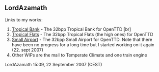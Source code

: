 == LordAzamath ==
{{en/Note| If I have more time, I will make this page ok. LordAzamath 15:09, 22 September 2007 (CEST)}}
Links to my works:

# [http://www.tt-forums.net/viewtopic.php?f=36&t=33351 Tropical Bank] - The 32bpp Tropical Bank for OpenTTD [br]
# [http://www.tt-forums.net/viewtopic.php?f=36&t=14549&start=3180 Tropical Flats] - The 32bpp Tropical Flats (the high ones) for OpenTTD
# [http://www.tt-forums.net/viewtopic.php?f=36&t=33371 Small Airport] - The 32bpp Small Airport for OpenTTD. Note that there have been no progress for a long time but I started working on it again (22. sept 2007)
#Other WIPs are the mall to Temperate Climate and one train engine

LordAzamath 15:09, 22 September 2007 (CEST)